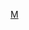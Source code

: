 {{Football manager history
|name=曼斯菲爾德城領隊
|teamname=曼斯菲尔德城足球俱乐部
|title      =-{zh-hans:曼斯菲尔德城; zh-hk:曼斯菲特;}-
|state   = {{{state|}}}
|bgcolor=#ffbf00
|textcolor=#1C4EBD
|bordercolor=2px solid blue
|check=no
|list =
[[約翰·貝恩斯|貝恩斯]] 1922 to 25
[[泰迪·戴維森|戴維森]] 1926 to 28
[[傑克·克寧|克寧]] 1928 to 33
[[亨利·馬丁|馬丁]] 1933 to 35
{{le|Charlie Bell (footballer, born 1894)||貝爾}} 1935
[[哈羅德·懷特曼|懷特曼]] 1936
[[哈里·柏堅斯 (足球領隊)|柏堅斯]] 1936 to 38
[[傑克·普爾|普爾]] 1938 to 44
[[洛伊·巴奇|巴奇]] 1944 to 45
[[萊·古達爾|古達爾]] 1945 to 49
[[費迪·史泰爾|史泰爾]] 1949 to 51
[[喬治·約比|約比]] 1952 to 53
[[史坦·梅沙|梅沙]] 1953 to 55
[[查理·米頓|米頓]] 1956 to 58
[[山姆·威佛|威佛]] 1958 to 60
[[賴奇·卡特|卡特]] 1960 to 63
[[湯美·肯明斯|肯明斯]] 1963 to 67
[[湯美·埃格爾斯頓|埃格爾斯頓]] 1967 to 70
[[喬克·巴斯福特|巴斯福特]] 1970 to 71
[[丹尼·威廉斯|威廉斯]] 1971 to 74
[[戴夫·史密夫 (1933年出生的足球員)|史密夫]] 1974 to 76
[[彼得·莫里斯|莫里斯]] 1976 to 78
[[比利·冰咸|冰咸]] 1978 to 79
[[米克·瓊斯|瓊斯]] 1979 to 81
[[史超特·鮑姆|鮑姆]] 1981 to 83
[[伊恩·格里夫斯|格里夫斯]] 1983 to 89
[[喬治·福斯特|福斯特]] 1989 to 93
[[安迪·京 (1956年出生的足球員)|京]] 1993 to 96
[[史蒂夫·柏堅|柏堅]] 1996 to 99
[[比爾·迪爾登|迪爾登]] 1999 to 2002
[[史超特·沃凱斯|沃凱斯]] 2002
[[基斯·古埃雷|古埃雷]] 2002 to 04
[[卡爾頓·帕瑪|帕瑪]] 2004 to 05
[[彼得·雪列夫|雪列夫]] 2005 to 06
[[保羅·賀蘭|賀蘭]] 2006
[[比爾·迪爾登|迪爾登]] 2006 to 08
[[保羅·賀蘭|賀蘭]] 2008
[[比利·麥依溫 (1951年出生足球員)|麥依溫]] 2008
[[艾迪·摩西斯|摩西斯]] 及 [[馬克·斯塔拉德|斯塔拉德]]<sup>c</sup> 2008
[[大卫·豪德斯沃斯|-{zh-hans:豪德斯沃斯; zh-hk:賀斯禾夫;}-]] 2008 to 10
[[鄧肯·羅素|羅素]] 2010 to 11
[[保羅·賀爾|賀爾]]<sup>c</sup> 2011
[[保羅·確斯|確斯]] 2011 to 14
[[阿當·梅利|-{zh-hk:梅利;  zh-tw:莫瑞;}-]] 2014 to 16
[[史提夫·伊雲斯|-{zh-hans:埃文斯; zh-hk:伊雲斯;}-]] 2016 to 18
[[大卫·费列哥夫|费列哥夫]] 2018 to 19
{{le|John Dempster (footballer)||Dempster}} 2019
{{le|Graham Coughlan||Coughlan}} 2019 to 20
{{le|Richard Cooper (footballer, born 1979)||Cooper}}<sup>c</sup> 2020
[[尼祖·哥洛夫|-{zh-hans:克拉夫; zh-hk:哥洛夫;}-]] 2020
|note = <small>(c) = [[看守領隊]]</small>
}}<noinclude>
[[Category:英格蘭足球俱樂部領隊導航模板|M]]
</noinclude>